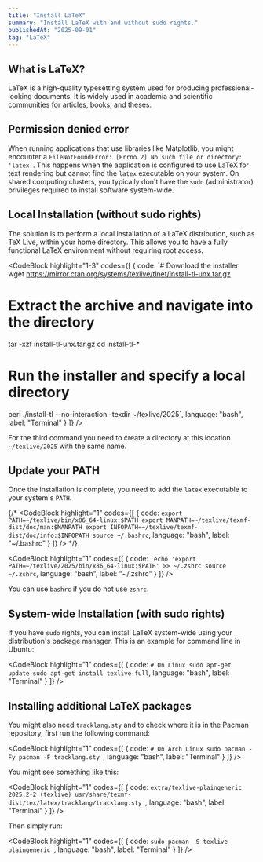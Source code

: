 ```yaml
---
title: "Install LaTeX"
summary: "Install LaTeX with and without sudo rights."
publishedAt: "2025-09-01"
tag: "LaTeX"
---
```


## What is LaTeX?

LaTeX is a high-quality typesetting system used for producing professional-looking documents. It is widely used in academia and scientific communities for articles, books, and theses.

## Permission denied error

When running applications that use libraries like Matplotlib, you might encounter a `FileNotFoundError: [Errno 2] No such file or directory: 'latex'`. This happens when the application is configured to use LaTeX for text rendering but cannot find the `latex` executable on your system. On shared computing clusters, you typically don't have the `sudo` (administrator) privileges required to install software system-wide.

## Local Installation (without sudo rights)

The solution is to perform a local installation of a LaTeX distribution, such as TeX Live, within your home directory. This allows you to have a fully functional LaTeX environment without requiring root access.

<CodeBlock
    highlight="1-3"
    codes={[
  {
    code:
`# Download the installer
wget https://mirror.ctan.org/systems/texlive/tlnet/install-tl-unx.tar.gz

# Extract the archive and navigate into the directory
tar -xzf install-tl-unx.tar.gz
cd install-tl-*

# Run the installer and specify a local directory
perl ./install-tl --no-interaction -texdir ~/texlive/2025`, 
    language: "bash",
    label: "Terminal"
  }
]} />

For the third command you need to create a directory at this location `~/texlive/2025` with the same name.

## Update your PATH

Once the installation is complete, you need to add the `latex` executable to your system's `PATH`.

{/* <CodeBlock
    highlight="1"
    codes={[
  {
    code:
`export PATH=~/texlive/bin/x86_64-linux:$PATH
export MANPATH=~/texlive/texmf-dist/doc/man:$MANPATH
export INFOPATH=~/texlive/texmf-dist/doc/info:$INFOPATH
source ~/.bashrc`, 
    language: "bash",
    label: "~/.bashrc"
  }
]} /> */}

<CodeBlock
    highlight="1"
    codes={[
  {
    code:
`
echo 'export PATH=~/texlive/2025/bin/x86_64-linux:$PATH' >> ~/.zshrc
source ~/.zshrc`, 
    language: "bash",
    label: "~/.zshrc"
  }
]} />

You can use `bashrc` if you do not use `zshrc`.

## System-wide Installation (with sudo rights)

If you have `sudo` rights, you can install LaTeX system-wide using your distribution's package manager. This is an example for command line in Ubuntu:

<CodeBlock
    highlight="1"
    codes={[
  {
    code:
`# On Linux
sudo apt-get update
sudo apt-get install texlive-full`, 
    language: "bash",
    label: "Terminal"
  }
]} />

## Installing additional LaTeX packages

You might also need `tracklang.sty` and to check where it is in the Pacman repository, first run the following command:

<CodeBlock
    highlight="1"
    codes={[
  {
    code:
`# On Arch Linux
sudo pacman -Fy
pacman -F tracklang.sty
`, 
    language: "bash",
    label: "Terminal"
  }
]} />

You might see something like this:

<CodeBlock
    highlight="1"
    codes={[
  {
    code:
`extra/texlive-plaingeneric 2025.2-2 (texlive)
    usr/share/texmf-dist/tex/latex/tracklang/tracklang.sty
`, 
    language: "bash",
    label: "Terminal"
  }
]} />

Then simply run:

<CodeBlock
    highlight="1"
    codes={[
  {
    code:
`sudo pacman -S texlive-plaingeneric
`, 
    language: "bash",
    label: "Terminal"
  }
]} />